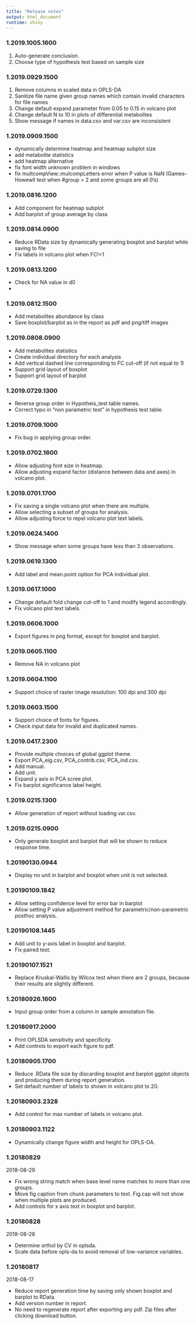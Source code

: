 ```yaml
---
title: "Release notes"
output: html_document
runtime: shiny
---
```


### 1.2019.1005.1600

(1) Auto-generate conclusion. 
(2) Choose type of hypothesis test based on sample size

### 1.2019.0929.1500

(1) Remove columns in scaled data in OPLS-DA
(2) Sanitize file name given group names which contain invalid characters for file names
(3) Change default expand parameter from 0.05 to 0.15 in volcano plot
(4) Change default N to 10 in plots of differential metabolites
(4) Show message if names in data.csv and var.csv are inconsistent

### 1.2019.0909.1500

- dynamically determine heatmap and heatmap subplot size
- add metabolite statistics
- add heatmap alternative
- fix font width unknown problem in windows
- fix multcompView::mulcompLetters error when P value is NaN (Games-Howewll test when #group > 2 and some groups are all 0's)

### 1.2019.0816.1200

- Add component for heatmap subplot
- Add barplot of group average by class

### 1.2019.0814.0900

- Reduce RData size by dynamically generating boxplot and barplot while saving to file
- Fix labels in volcano plot when FC!=1

### 1.2019.0813.1200

- Check for NA value in d0
- 

### 1.2019.0812.1500

- Add metabolites abundance by class
- Save boxplot/barplot as in the report as pdf and png/tiff images

### 1.2019.0808.0900

- Add metabolites statistics
- Create individual directory for each analysis
- Add vertical dashed line corresponding to FC cut-off (if not equal to 1)
- Support grid layout of boxplot
- Support grid layout of barplot

### 1.2019.0729.1300

- Reverse group order in Hypotheis_test table names.
- Correct typo in "non parametric test" in hypothesis test table.

### 1.2019.0709.1000

- Fix bug in applying group order.

### 1.2019.0702.1600

- Allow adjusting font size in heatmap.
- Allow adjusting expand factor (distance between data and axes) in volcano plot.

### 1.2019.0701.1700

- Fix saving a single volcano plot when there are multiple. 
- Allow selecting a subset of groups for analysis. 
- Allow adjusting force to repel volcano plot text labels.

### 1.2019.0624.1400

- Show message when some groups have less than 3 observations.

### 1.2019.0619.1300

- Add label and mean.point option for PCA individual plot.

### 1.2019.0617.1000

- Change default fold change cut-off to 1 and modify legend accordingly.
- Fix volcano plot text labels.

### 1.2019.0606.1000

- Export figures in png format, except for boxplot and barplot.

### 1.2019.0605.1100

- Remove NA in volcano plot

### 1.2019.0604.1100

- Support choice of raster image resolution: 100 dpi and 300 dpi 

### 1.2019.0603.1500

- Support choice of fonts for figures.
- Check input data for invalid and duplicated names.

### 1.2019.0417.2300

- Provide multiple choices of global ggplot theme.
- Export PCA_eig.csv, PCA_contrib.csv, PCA_ind.csv.
- Add manual.
- Add unit.
- Expand y axis in PCA scree plot.
- Fix barplot significance label height.

### 1.2019.0215.1300

- Allow generation of report without loading var.csv.

### 1.2019.0215.0900

- Only generate boxplot and barplot that will be shown to reduce response time.

### 1.20190130.0944

- Display no unit in barplot and boxplot when unit is not selected.

### 1.20190109.1842

- Allow setting confidence level for error bar in barplot
- Allow setting P value adjustment method for parametric/non-parametric posthoc analysis.

### 1.20190108.1445

- Add unit to y-axis label in boxplot and barplot.
- Fix paired test.

### 1.20190107.1521

- Replace Kruskal-Wallis by Wilcox test when there are 2 groups, because their results are slightly different.

### 1.20180926.1600

- Input group order from a column in sample annotation file.

### 1.20180917.2000

- Print OPLSDA sensitivity and specificity.
- Add controls to export each figure to pdf.

### 1.20180905.1700

- Reduce .RData file size by discarding boxplot and barplot ggplot objects and producing them during report generation.
- Set default number of labels to shown in volcano plot to 20.


### 1.20180903.2328

- Add control for max number of labels in volcano plot.

### 1.20180903.1122

- Dynamically change figure width and height for OPLS-DA.

### 1.20180829

2018-08-29

- Fix wrong string match when base level name matches to more than one groups.
- Move fig caption from chunk parameters to text. Fig.cap will not show when multiple plots are produced.
- Add controls for x axis text in boxplot and barplot.

### 1.20180828

2018-08-28

- Determine orthoI by CV in oplsda. 
- Scale data before opls-da to avoid removal of low-variance variables.

### 1.20180817

2018-08-17

- Reduce report generation time by saving only shown boxplot and barplot to RData.
- Add version number in report. 
- No need to regenerate report after exporting any pdf. Zip files after clicking download button. 

